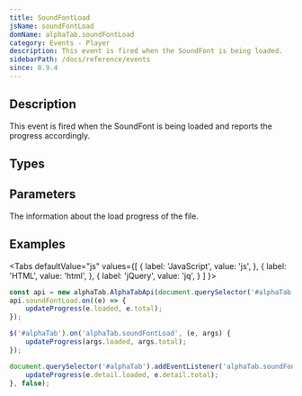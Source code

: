 ```yaml
---
title: SoundFontLoad
jsName: soundFontLoad
domName: alphaTab.soundFontLoad
category: Events - Player
description: This event is fired when the SoundFont is being loaded.
sidebarPath: /docs/reference/events
since: 0.9.4
---
```



## Description
This event is fired when the SoundFont is being loaded and reports the progress accordingly.     

<EventDescription metadata={metadata} />

## Types

<TypeTable>
    <TypeRow type="js" name="function(e)" />    
</TypeTable>

## Parameters

<ParameterTable>
    <ParameterRow platform="all" name="args" type="AlphaTab.ProgressEventArgs">
        The information about the load progress of the file.  
    </ParameterRow>
</ParameterTable>

## Examples

<Tabs
  defaultValue="js"
  values={[
    { label: 'JavaScript', value: 'js', },
    { label: 'HTML', value: 'html', },
    { label: 'jQuery', value: 'jq', }
  ]
}>
<TabItem value="js">

```js
const api = new alphaTab.AlphaTabApi(document.querySelector('#alphaTab'));
api.soundFontLoad.on((e) => {
    updateProgress(e.loaded, e.total);
});
```

</TabItem>
<TabItem value="jq">

```js
$('#alphaTab').on('alphaTab.soundFontLoad', (e, args) {
    updateProgress(args.loaded, args.total);
});
```

</TabItem>
<TabItem value="html">

```js
document.querySelector('#alphaTab').addEventListener('alphaTab.soundFontLoad', () => {
    updateProgress(e.detail.loaded, e.detail.total);
}, false);
```

</TabItem>
</Tabs>